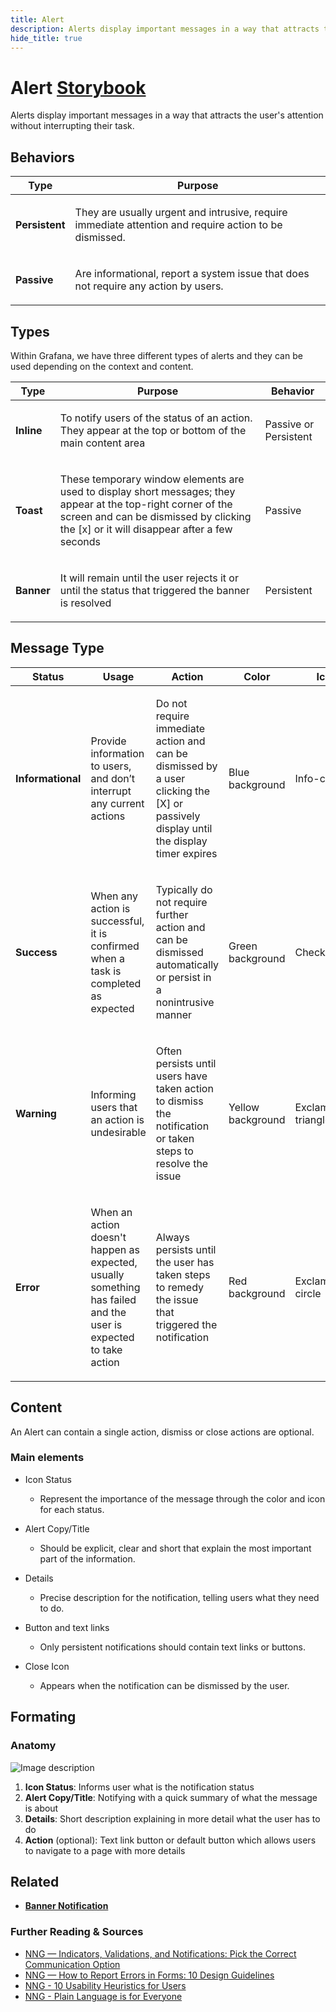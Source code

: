 ```yaml
---
title: Alert
description: Alerts display important messages in a way that attracts the user's attention without interrupting their task.
hide_title: true
---
```


# Alert <Badge text='draft' color='orange'></Badge> <a href='https://developers.grafana.com/ui/latest/index.html?path=/story/overlays-alert--examples' target='_blank' className='header-links'>Storybook <Icon name="external-link-alt"/> </a>

Alerts display important messages in a way that attracts the user's attention without interrupting their task.

## Behaviors

| Type           | Purpose                                                                                                       |
| -------------- | ------------------------------------------------------------------------------------------------------------- |
| **Persistent** | <p>They are usually urgent and intrusive, require immediate attention and require action to be dismissed.</p> |
| **Passive**    | <p>Are informational, report a system issue that does not require any action by users.</p>                    |

## Types

Within Grafana, we have three different types of alerts and they can be used depending on the context and content.

| Type       | Purpose                                                                                                                                                                                                        | Behavior                       |
| ---------- | -------------------------------------------------------------------------------------------------------------------------------------------------------------------------------------------------------------- | ------------------------------ |
| **Inline** | <p>To notify users of the status of an action. They appear at the top or bottom of the main content area</p>                                                                                                   | <p> Passive or Persistent </p> |
| **Toast**  | <p>These temporary window elements are used to display short messages; they appear at the top-right corner of the screen and can be dismissed by clicking the [x] or it will disappear after a few seconds</p> | <p>Passive</p>                 |
| **Banner** | <p>It will remain until the user rejects it or until the status that triggered the banner is resolved</p>                                                                                                      | <p> Persistent </p>            |

## Message Type

| Status            | Usage                                                                                                                  | Action                                                                                                                                      | Color                    | Icon                        |
| ----------------- | ---------------------------------------------------------------------------------------------------------------------- | ------------------------------------------------------------------------------------------------------------------------------------------- | ------------------------ | --------------------------- |
| **Informational** | <p>Provide information to users, and don’t interrupt any current actions</p>                                           | <p>Do not require immediate action and can be dismissed by a user clicking the [X] or passively display until the display timer expires</p> | <p>Blue background</p>   | <p>Info-circle</p>          |
| **Success**       | <p>When any action is successful, it is confirmed when a task is completed as expected</p>                             | <p>Typically do not require further action and can be dismissed automatically or persist in a nonintrusive manner</p>                       | <p>Green background</p>  | <p>Check</p>                |
| **Warning**       | <p>Informing users that an action is undesirable</p>                                                                   | <p>Often persists until users have taken action to dismiss the notification or taken steps to resolve the issue</p>                         | <p>Yellow background</p> | <p>Exclamation-triangle</p> |
| **Error**         | <p>When an action doesn't happen as expected, usually something has failed and the user is expected to take action</p> | <p>Always persists until the user has taken steps to remedy the issue that triggered the notification</p>                                   | <p>Red background</p>    | <p>Exclamation-circle</p>   |

## Content

An Alert can contain a single action, dismiss or close actions are optional.

### Main elements

- Icon Status

  - Represent the importance of the message through the color and icon for each status.

- Alert Copy/Title

  - Should be explicit, clear and short that explain the most important part of the information.

- Details

  - Precise description for the notification, telling users what they need to do.

- Button and text links

  - Only persistent notifications should contain text links or buttons.

- Close Icon
  - Appears when the notification can be dismissed by the user.

## Formating

### Anatomy

![Image description](/img/alerts.anatomy.png 'alerts-anatomy')

1. **Icon Status**: Informs user what is the notification status
2. **Alert Copy/Title**: Notifying with a quick summary of what the message is about
3. **Details**: Short description explaining in more detail what the user has to do
4. **Action** (optional): Text link button or default button which allows users to navigate to a page with more details

## Related

- **[Banner Notification](/Components/alert-banner)**

### Further Reading & Sources

- [NNG — Indicators, Validations, and Notifications: Pick the Correct Communication Option](https://www.nngroup.com/articles/indicators-validations-notifications/)
- [NNG — How to Report Errors in Forms: 10 Design Guidelines](https://www.nngroup.com/articles/errors-forms-design-guidelines/)
- [NNG - 10 Usability Heuristics for Users](https://www.nngroup.com/articles/ten-usability-heuristics/)
- [NNG - Plain Language is for Everyone](https://www.nngroup.com/articles/plain-language-experts/)
